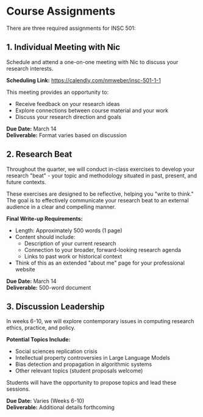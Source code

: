 # Course Assignments

There are three required assignments for INSC 501:

## 1. Individual Meeting with Nic
Schedule and attend a one-on-one meeting with Nic to discuss your research interests.

**Scheduling Link:** https://calendly.com/nmweber/insc-501-1-1

This meeting provides an opportunity to:
- Receive feedback on your research ideas
- Explore connections between course material and your work
- Discuss your research direction and goals

**Due Date:** March 14  
**Deliverable:** Format varies based on discussion

## 2. Research Beat
Throughout the quarter, we will conduct in-class exercises to develop your research "beat" - your topic and methodology situated in past, present, and future contexts. 

These exercises are designed to be reflective, helping you "write to think." The goal is to effectively communicate your research beat to an external audience in a clear and compelling manner.

**Final Write-up Requirements:**
- Length: Approximately 500 words (1 page)
- Content should include:
  - Description of your current research
  - Connection to your broader, forward-looking research agenda
  - Links to past work or historical context
- Think of this as an extended "about me" page for your professional website

**Due Date:** March 14  
**Deliverable:** 500-word document

## 3. Discussion Leadership
In weeks 6-10, we will explore contemporary issues in computing research ethics, practice, and policy. 

**Potential Topics Include:**
- Social sciences replication crisis
- Intellectual property controversies in Large Language Models
- Bias detection and propagation in algorithmic systems
- Other relevant topics (student proposals welcome)

Students will have the opportunity to propose topics and lead these sessions.

**Due Date:** Varies (Weeks 6-10)  
**Deliverable:** Additional details forthcoming
